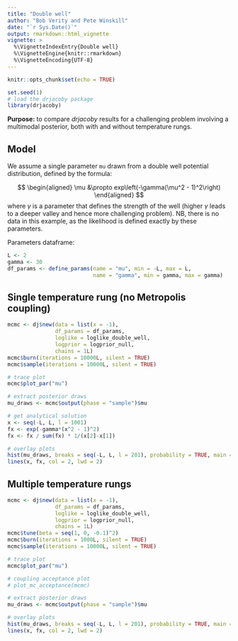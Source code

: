 ---
title: "Double well"
author: "Bob Verity and Pete Winskill"
date: "`r Sys.Date()`"
output: rmarkdown::html_vignette
vignette: >
  %\VignetteIndexEntry{Double well}
  %\VignetteEngine{knitr::rmarkdown}
  %\VignetteEncoding{UTF-8}
---

```{r setup, include=FALSE}
knitr::opts_chunk$set(echo = TRUE)
```

```{r, echo = FALSE}
set.seed(1)
# load the drjacoby package
library(drjacoby)
```

**Purpose:** to compare *drjacoby* results for a challenging problem involving a multimodal posterior, both with and without temperature rungs.

## Model

We assume a single parameter `mu` drawn from a double well potential distribution, defined by the formula:

$$
\begin{aligned}
  \mu &\propto exp\left(-\gamma(\mu^2 - 1)^2\right)
\end{aligned}
$$
where $\gamma$ is a parameter that defines the strength of the well (higher $\gamma$ leads to a deeper valley and hence more challenging problem). NB, there is no data in this example, as the likelihood is defined exactly by these parameters.

Parameters dataframe:

```{r}
L <- 2
gamma <- 30
df_params <- define_params(name = "mu", min = -L, max = L,
                           name = "gamma", min = gamma, max = gamma)
```


## Single temperature rung (no Metropolis coupling)

```{r}
mcmc <- dj$new(data = list(x = -1),
               df_params = df_params,
               loglike = loglike_double_well,
               logprior = logprior_null,
               chains = 1L)
mcmc$burn(iterations = 10000L, silent = TRUE)
mcmc$sample(iterations = 10000L, silent = TRUE)
```

```{r, fig.width=6, fig.height=5}
# trace plot
mcmc$plot_par("mu")
```

```{r, fig.width=6, fig.height=5}
# extract posterior draws
mu_draws <- mcmc$output(phase = "sample")$mu

# get analytical solution
x <- seq(-L, L, l = 1001)
fx <- exp(-gamma*(x^2 - 1)^2)
fx <- fx / sum(fx) * 1/(x[2]-x[1])

# overlay plots
hist(mu_draws, breaks = seq(-L, L, l = 201), probability = TRUE, main = "", col = "black")
lines(x, fx, col = 2, lwd = 2)
```


## Multiple temperature rungs

```{r}
mcmc <- dj$new(data = list(x = -1),
               df_params = df_params,
               loglike = loglike_double_well,
               logprior = logprior_null,
               chains = 1L)
mcmc$tune(beta = seq(1, 0, -0.1)^2)
mcmc$burn(iterations = 1000L, silent = TRUE)
mcmc$sample(iterations = 10000L, silent = TRUE)
```

```{r, fig.width=6, fig.height=5}
# trace plot
mcmc$plot_par("mu")

# coupling acceptance plot
# plot_mc_acceptance(mcmc)
```

```{r, fig.width=6, fig.height=5}
# extract posterior draws
mu_draws <- mcmc$output(phase = "sample")$mu

# overlay plots
hist(mu_draws, breaks = seq(-L, L, l = 201), probability = TRUE, main = "", col = "black")
lines(x, fx, col = 2, lwd = 2)
```
